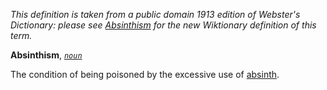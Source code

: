 ''This definition is taken from a public domain 1913 edition of Webster's Dictionary: please see [[Absinthism]] for the new Wiktionary definition of this term.''

'''Absinthism''', ''<code>[[noun (part of speech)|noun]]</code>''

The condition of being poisoned by the excessive use of [[absinth]].